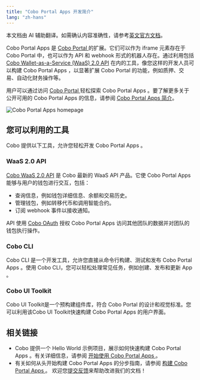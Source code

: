```yaml
---
title: "Cobo Portal Apps 开发简介"
lang: "zh-hans"
--- 
```

<Note>本文档由 AI 辅助翻译。如需确认内容准确性，请参考[英文官方文档](https://www.cobo.com/developers/v2/guides/overview/introduction)。</Note>

Cobo Portal Apps 是 [Cobo Portal ](https://manuals.cobo.com/zh/portal/introduction) 的扩展。它们可以作为 iframe 元素存在于 Cobo Portal 中，也可以作为 API 和 webhook 形式的机器人存在。通过利用包括 [Cobo Wallet-as-a-Service (WaaS) 2.0 API](/v2_cn/guides/overview/introduction) 在内的工具，像您这样的开发人员可以构建 Cobo Portal Apps ，以显著扩展 Cobo Portal 的功能，例如质押、交易、自动化财务操作等。

用户可以通过访问 [Cobo Portal ](https://portal.cobo.com/apps) 轻松探索 Cobo Portal Apps 。要了解更多关于公开可用的 Cobo Portal Apps 的信息，请参阅 [Cobo Portal Apps 简介](https://manuals.cobo.com/zh/portal/portal-apps/introduction)。


<img src="/v2_cn/images/apps/all_apps.png" className="screenshot_full_screen" alt="Cobo Portal Apps homepage"/>

## 您可以利用的工具

Cobo 提供以下工具，允许您轻松开发 Cobo Portal Apps 。

### WaaS 2.0 API

[Cobo WaaS 2.0 API](/v2/api-references/playground) 是 Cobo 最新的 WaaS API 产品。它使 Cobo Portal Apps 能够与用户的钱包进行交互，包括：

- 查询信息，例如钱包详细信息、余额和交易历史。
- 管理钱包，例如转移代币和调用智能合约。
- 订阅 webhook 事件以接收通知。

API 使用 [Cobo OAuth](/v2_cn/apps/authentication) 授权 Cobo Portal Apps 访问其他团队的数据并对团队的钱包执行操作。

### Cobo CLI

Cobo CLI 是一个开发工具，允许您直接从命令行构建、测试和发布 Cobo Portal Apps 。使用 Cobo CLI，您可以轻松处理常见任务，例如创建、发布和更新 App 。

### Cobo UI Toolkit

Cobo UI Toolkit是一个预构建组件库，符合 Cobo Portal 的设计和视觉标准。您可以利用该Cobo UI Toolkit快速构建 Cobo Portal Apps 的用户界面。

## 相关链接

- Cobo 提供一个 Hello World 示例项目，展示如何快速构建 Cobo Portal Apps 。有关详细信息，请参阅 [开始使用 Cobo Portal Apps ](/v2_cn/apps/get-started)。
- 有关如何从头开始构建 Cobo Portal Apps 的分步指南，请参阅 [构建 Cobo Portal Apps ](/v2_cn/apps/build-app)。
<Tip>欢迎您[提交反馈](https://forms.zohopublic.com/cobo/form/DocumentFeedbackForm/formperma/QvLOhxJv1_JMsJ-1dleZ8Itb_7rzN-LtgvsDdxosoVI)来帮助改进我们的文档！</Tip>